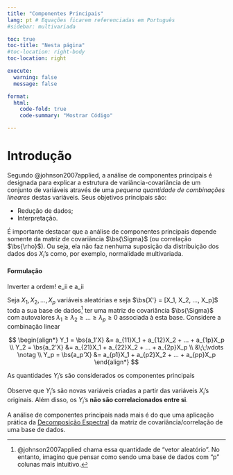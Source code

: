 ```yaml
---
title: "Componentes Principais"
lang: pt # Equações ficarem referenciadas em Português
#sidebar: multivariada

toc: true
toc-title: "Nesta página"
#toc-location: right-body
toc-location: right

execute: 
  warning: false
  message: false

format:
  html:
    code-fold: true
    code-summary: "Mostrar Código"

---
```


::: {.hidden}
$$
\newcommand{\bs}[1]{\boldsymbol{#1}}
$$
:::

<!-- Com relação aos comandos latex, deve-se evitar ter linhas quebradas dentro dos environments (por exemplo, dentro de um "aligned", caso contrário ficará um "$$" renderizado no documento final) -->


# Introdução

Segundo @johnson2007applied, a análise de componentes principais é designada para explicar a estrutura de variância-covariância de um conjunto de variáveis através de uma *pequena quantidade de combinações lineares* destas variáveis. Seus objetivos principais são:

-   Redução de dados;
-   Interpretação.

É importante destacar que a análise de componentes principais depende somente da matriz de covariância $\bs{\Sigma}$ (ou correlação $\bs{\rho}$). Ou seja, ela não faz nenhuma suposição da distribuição dos dados dos $X_i$'s como, por exemplo, normalidade multivariada.

#### Formulação

Inverter a ordem! e_ii e a_ii

Seja $X_1, X_2, ..., X_p$ variáveis aleatórias e seja $\bs{X'} = [X_1, X_2, ..., X_p]$ toda a sua base de dados^[@johnson2007applied chama essa quantidade de "vetor aleatório". No entanto, imagino que pensar como sendo uma base de dados com "p" colunas mais intuitivo.] ter uma matriz de covariância $\bs{\Sigma}$ com autovalores $\lambda_1 \ge \lambda_2 \ge ... \ge \lambda_p \ge 0$ associada à esta base. Considere a combinação linear


$$
\begin{align*}
Y_1 = \bs{a_1'X} &= a_{11}X_1 + a_{12}X_2 + ... +  a_{1p}X_p \\
Y_2 = \bs{a_2'X} &= a_{21}X_1 + a_{22}X_2 + ... +  a_{2p}X_p \\
&\;\;\vdots \notag \\
Y_p = \bs{a_p'X} &= a_{p1}X_1 + a_{p2}X_2 + ... +  a_{pp}X_p
\end{align*}
$$

As quantidades $Y_i$'s são considerados os componentes principais


Observe que $Y_i$'s são novas variáveis criadas a partir das variáveis $X_i$'s originais. Além disso, os $Y_i$'s **não são correlacionados entre si**.


A análise de componentes principais nada mais é do que uma aplicação prática da [Decomposição Espectral](https://en.wikipedia.org/wiki/Eigendecomposition_of_a_matrix) da matriz de covariância/correlação de uma base de dados. 

